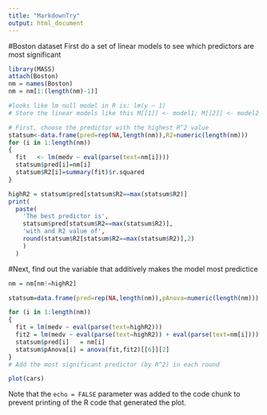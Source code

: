 ```yaml
---
title: "MarkdownTry"
output: html_document
---
```

#Boston dataset
First do a set of linear models to see which predictors are most significant

```r
library(MASS)
attach(Boston)
nm = names(Boston)
nm = nm[1:(length(nm)-1)]

#looks like lm null model in R is: lm(y ~ 1)
# Store the linear models like this M[[1]] <- model1; M[[2]] <- model2 ...

# First, choose the predictor with the highest R^2 value
statsum<-data.frame(pred=rep(NA,length(nm)),R2=numeric(length(nm)))
for (i in 1:length(nm))
{
  fit   <- lm(medv ~ eval(parse(text=nm[i])))
  statsum$pred[i]=nm[i]
  statsum$R2[i]=summary(fit)$r.squared
}

highR2 = statsum$pred[statsum$R2==max(statsum$R2)]
print(
  paste(
    'The best predictor is',
    statsum$pred[statsum$R2==max(statsum$R2)],
    'with and R2 value of',
    round(statsum$R2[statsum$R2==max(statsum$R2)],2)
    )
  )

```

#Next, find out the variable that additively makes the model most predictice


```r
nm = nm[nm!=highR2]

statsum=data.frame(pred=rep(NA,length(nm)),pAnova=numeric(length(nm)))

for (i in 1:length(nm))
{
  fit = lm(medv ~ eval(parse(text=highR2)))
  fit2 = lm(medv ~ eval(parse(text=highR2)) + eval(parse(text=nm[i])))
  statsum$pred[i]   = nm[i]
  statsum$pAnova[i] = anova(fit,fit2)[[6]][2]
}
# Add the most significant predictor (by R^2) in each round


```

```r
plot(cars)
```

Note that the `echo = FALSE` parameter was added to the code chunk to prevent printing of the R code that generated the plot.
